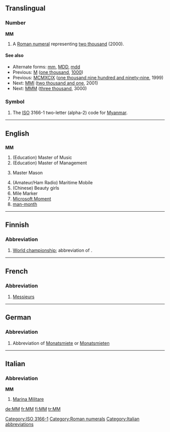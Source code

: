 {{also|mm|Mm|mm.|.mm|m.m.|m-m|M&M}}
==Translingual==

===Number===
'''MM'''

# A [[Roman numeral]] representing [[two thousand]] (2000).

====See also====
* Alternate forms: [[mm]], [[MDD]], [[mdd]]
* Previous: [[M]] ([[one thousand]], [[1000]])
* Previous: [[MCMXCIX]] ([[one thousand nine hundred and ninety-nine]], 1999)
* Next: [[MMI]] ([[two thousand and one]], 2001)
* Next: [[MMM]] ([[three thousand]], 3000)

===Symbol===
{{infl|mul|symbol}}

# The [[ISO]] 3166-1 two-letter (alpha-2) code for [[Myanmar]].

[[Category:ISO 3166-1]]
[[Category:Roman numerals]]

----

==English==

==={{initialism}}===
'''MM'''

# (Education) Master of Music
# (Education) Master of Management
# {{freemasonry}} Master Mason
# (Amateur/Ham Radio) Maritime Mobile
# (Chinese) Beauty girls
# Mile Marker
# [[Microsoft Moment]]
# [[man-month]]

----

==Finnish==

===Abbreviation===
{{infl|fi|abbreviation}}

# [[world championship|World championship]]; abbreviation of {{term|maailmanmestaruus}}.

----

==French==

===Abbreviation===
{{infl|fr|abbreviation}}

# [[Messieurs]]

----

==German==

===Abbreviation===
{{infl|de|abbreviation}}

# {{context|apartment listing|lang=de}} Abbreviation of [[Monatsmiete]] or [[Monatsmieten]]

----
==Italian==

===Abbreviation===
'''MM'''

# [[w:it:Marina Militare|Marina Militare]]

[[Category:Italian abbreviations]]

[[de:MM]]
[[fr:MM]]
[[fi:MM]]
[[tr:MM]]